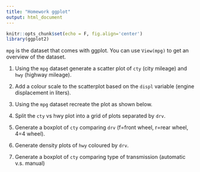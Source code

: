 ```yaml
---
title: "Homework ggplot"
output: html_document
---
```


```r
knitr::opts_chunk$set(echo = F, fig.align='center')
library(ggplot2)
```

`mpg` is the dataset that comes with ggplot.  You can use `View(mpg)` to get an overview of the dataset. 

1. Using the `mpg` dataset generate a scatter plot of `cty` (city mileage) and `hwy` (highway mileage).


2. Add a colour scale to the scatterplot based on the `displ` variable (engine displacement in liters).


3. Using the `mpg` dataset recreate the plot as shown below.


4. Split the `cty` vs hwy plot into a grid of plots separated by `drv`. 


5. Generate a boxplot of `cty` comparing `drv` (f=front wheel, r=rear wheel, 4=4 wheel).


6. Generate density plots of `hwy` coloured by `drv`.  


7. Generate a boxplot of `cty` comparing type of transmission (automatic v.s. manual)

